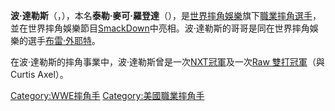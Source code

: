 {{BLP unsourced|time=2022-04-28T00:33:19+00:00}}
{{Infobox Pro Wrestler
| name=波·達勒斯
| image=Taylor Rotunda.jpg
| ringnames = '''Bo Dallas'''<br />Bo Rotunda<br />Bo Rotundo<br />Tank Mulligan<br />Tank Rotunda<br />Tank Rotundo<br />Taylor Rotunda
| birthname = 泰勒·麥可·羅登達
| height={{height|ft=6|in=1}}
| weight={{convert|220|lb|kg|abbr=on}}
| birth_date={{birth date and age|mf=yes|1990|5|25}}
| birth_place={{USA}}[[佛羅里達州|佛羅里達州]][[赫爾南多縣|赫爾南多縣]][[布魯克斯_(佛羅里達州)|布魯克斯]]
| death_date=
| death_place=
| resides=
| billed={{USA}}[[佛羅里達州|佛羅里達州]][[赫爾南多縣|赫爾南多縣]][[布魯克斯_(佛羅里達州)|布魯克斯]]
| trainer={{link-en|佛州冠軍摔角|Florida Championship Wrestling|Florida Championship Wrestling}}
| debut=2008年8月
| retired=
| spouse=
}}

'''波·達勒斯'''（{{lang-en|'''Bo Dallas'''|}}，{{bd|1990年|5月25日|}}），本名'''泰勒·麥可·羅登達'''（{{lang-en|'''Taylor Michael Rotunda'''}}），是[[世界摔角娛樂|世界摔角娛樂]]旗下[[職業摔角|職業摔角]][[選手|選手]]，並在世界摔角娛樂節目[[SmackDown|SmackDown]]中亮相。波·達勒斯的哥哥是同在世界摔角娛樂的選手[[布雷·外耶特|布雷·外耶特]]。

在波·達勒斯的摔角事業中，波·達勒斯曾是一次[[NXT冠軍|NXT冠軍]]及一次[[Raw_雙打冠軍|Raw 雙打冠軍]]（與Curtis Axel）。

{{DEFAULTSORT:Dallas, Bo}}
[[Category:WWE摔角手|Category:WWE摔角手]]
[[Category:美國職業摔角手|Category:美國職業摔角手]]